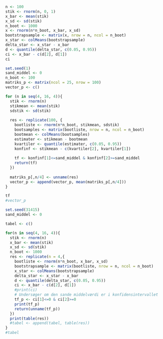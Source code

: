 ```r
n <- 100
stik <- rnorm(n, 0, 1)
x_bar <- mean(stik)
x_sd <- sd(stik)
n_boot <- 1000
x <- rnorm(n*n_boot, x_bar, x_sd)
bootstrapsample <- matrix(x, nrow = n, ncol = n_boot)
x_star <- colMeans(bootstrapsample)
delta_star <- x_star - x_bar
d <- quantile(delta_star, c(0.05, 0.95))
ci <- x_bar - c(d[2], d[1])
ci
```

```r
set.seed(1)
sand_middel <- 0
n_boot <- 100
matriks_p <- matrix(ncol = 25, nrow = 100)
vector_p <- c()

for (n in seq(4, 16, 4)){
  stik <- rnorm(n)
  stikmean <- mean(stik)
  sdstik <- sd(stik)
  
  res <- replicate(100, {
    bootliste <- rnorm(n*n_boot, stikmean, sdstik)
    bootsamples <- matrix(bootliste, nrow = n, ncol = n_boot)
    bootmean <- colMeans(bootsamples)
    estimater <- stikmean - bootmean
    kvartiler <- quantile(estimater, c(0.05, 0.95))
    konfinf <- stikmean - c(kvartiler[2], kvartiler[1])
    
    tf <- konfinf[1]<=sand_middel & konfinf[2]>=sand_middel
    return(tf)
  })
  
  matriks_p[,n/4] <- unname(res)
  vector_p <- append(vector_p, mean(matriks_p[,n/4]))
}

tf
#vector_p
```



```r
set.seed(31415)
sand_middel <- 0

tabel <- c()

for(n in seq(4, 16, 4)){
  stik <- rnorm(n)
  x_bar <- mean(stik)
  x_sd <- sd(stik)
  n_boot <- 1000
  res <- replicate(n = 4,{
    bootliste <- rnorm(n*n_boot, x_bar, x_sd)
    bootstrapsample <- matrix(bootliste, nrow = n, ncol = n_boot)
    x_star <- colMeans(bootstrapsample)
    delta_star <- x_star - x_bar
    d <- quantile(delta_star, c(0.05, 0.95))
    ci <- x_bar - c(d[2], d[1])
    #print(ci)
    # Undersøger om den sande middelværdi er i konfidensintervallet
    tf_p <- ci[1]<=0 & ci[2]>=0
    print(tf_p)
    return(unname(tf_p))
  })
  print(table(res))
  #tabel <- append(tabel, table(res))
}
#tabel
```

